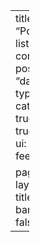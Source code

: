 ---
title: "Postagens"
listing:
  contents: posts
  sort: "date desc"
  type: table
  categories: true
  sort-ui: true
  filter-ui: true
  feed: true

page-layout: full
title-block-banner: false
---